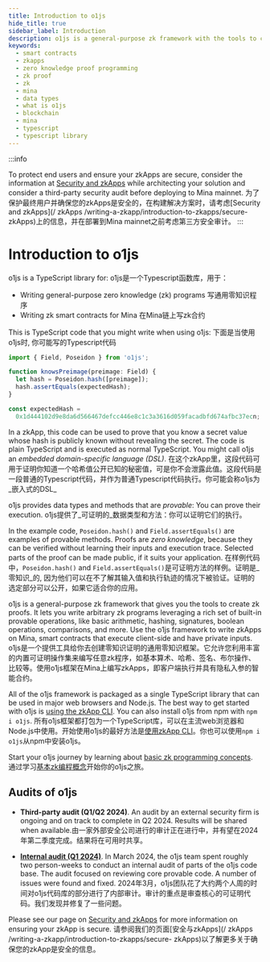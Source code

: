 ```yaml
---
title: Introduction to o1js
hide_title: true
sidebar_label: Introduction
description: o1js is a general-purpose zk framework with the tools to create zk proofs. o1js is a TypeScript library for writing general-purpose zk programs and writing zk smart contracts for Mina.
keywords:
  - smart contracts
  - zkapps
  - zero knowledge proof programming
  - zk proof
  - zk
  - mina
  - data types
  - what is o1js
  - blockchain
  - mina
  - typescript
  - typescript library
---
```


:::info

To protect end users and ensure your zkApps are secure, consider the information at [Security and zkApps](/zkapps/writing-a-zkapp/introduction-to-zkapps/secure-zkapps) while architecting your solution and consider a third-party security audit before deploying to Mina mainnet.
为了保护最终用户并确保您的zkApps是安全的，在构建解决方案时，请考虑[Security and zkApps](/ zkApps /writing-a-zkapp/introduction-to-zkapps/secure- zkApps)上的信息，并在部署到Mina mainnet之前考虑第三方安全审计。
:::

# Introduction to o1js

o1js is a TypeScript library for: o1js是一个Typescript函数库，用于：

- Writing general-purpose zero knowledge (zk) programs 写通用零知识程序
- Writing zk smart contracts for Mina 在Mina链上写zk合约

This is TypeScript code that you might write when using o1js: 下面是当使用o1js时, 你可能写的Typescript代码

```ts
import { Field, Poseidon } from 'o1js';

function knowsPreimage(preimage: Field) {
  let hash = Poseidon.hash([preimage]);
  hash.assertEquals(expectedHash);
}

const expectedHash =
  0x1d444102d9e8da6d566467defcc446e8c1c3a3616d059facadbfd674afbc37ecn;
```

In a zkApp, this code can be used to prove that you know a secret value whose hash is publicly known without revealing the secret.
The code is plain TypeScript and is executed as normal TypeScript. You might call o1js an _embedded domain-specific language (DSL)_.
在这个zkApp里，这段代码可用于证明你知道一个哈希值公开已知的秘密值，可是你不会泄露此值。这段代码是一段普通的Typescript代码，并作为普通Typescript代码执行。你可能会称o1js为_嵌入式的DSL_

o1js provides data types and methods that are _provable_: You can prove their execution. o1js提供了_可证明的_数据类型和方法：你可以证明它们的执行。

In the example code, `Poseidon.hash()` and `Field.assertEquals()` are examples of provable methods. Proofs are _zero knowledge_, because they can be verified without learning their inputs and execution trace. Selected parts of the proof can be made public, if it suits your application.
在样例代码中，`Poseidon.hash()` and `Field.assertEquals()`是可证明方法的样例。证明是_零知识_的, 因为他们可以在不了解其输入值和执行轨迹的情况下被验证。证明的选定部分可以公开，如果它适合你的应用。

o1js is a general-purpose zk framework that gives you the tools to create zk proofs. It lets you write arbitrary zk programs leveraging a rich set of built-in provable operations, like basic arithmetic, hashing, signatures, boolean operations, comparisons, and more. Use the o1js framework to write zkApps on Mina, smart contracts that execute client-side and have private inputs.
o1js是一个提供工具给你去创建零知识证明的通用零知识框架。它允许您利用丰富的内置可证明操作集来编写任意zk程序，如基本算术、哈希、签名、布尔操作、比较等。使用o1js框架在Mina上编写zkApps，即客户端执行并具有隐私入参的智能合约。

All of the o1js framework is packaged as a single TypeScript library that can be used in major web browsers and Node.js. The best way to get started with o1js is [using the zkApp CLI](/zkapps/writing-a-zkapp/introduction-to-zkapps/how-to-write-a-zkapp). You can also install o1js from npm with `npm i o1js`.
所有o1js框架都打包为一个TypeScript库，可以在主流web浏览器和Node.js中使用。开始使用o1js的最好方法是[使用zkApp CLI](/zkapps/writing-a-zkapp/introduction-to-zkapps/how-to-write-a-zkapp)。你也可以使用`npm i o1js`从npm中安装o1js。

Start your o1js journey by learning about [basic zk programming concepts](/zkapps/o1js/basic-concepts).
通过学习[基本zk编程概念](/zkapps/o1js/basic-concepts)开始你的o1js之旅。

## Audits of o1js

* **Third-party audit (Q1/Q2 2024)**. An audit by an external security firm is ongoing and on track to complete in Q2 2024. Results will be shared when available.由一家外部安全公司进行的审计正在进行中，并有望在2024年第二季度完成。结果将在可用时共享。

* [**Internal audit (Q1 2024)**](https://github.com/o1-labs/o1js/files/15192821/Internal.o1js.audit.Q1.2024.pdf). In March 2024, the o1js team spent roughly two person-weeks to conduct an internal audit of parts of the o1js code base. The audit focused on reviewing core provable code. A number of issues were found and fixed. 2024年3月，o1js团队花了大约两个人周的时间对o1js代码库的部分进行了内部审计。审计的重点是审查核心的可证明代码。我们发现并修复了一些问题。

Please see our page on [Security and zkApps](/zkapps/writing-a-zkapp/introduction-to-zkapps/secure-zkapps) for more information on ensuring your zkApp is secure. 请参阅我们的页面[安全与zkApps](/ zkApps /writing-a-zkapp/introduction-to-zkapps/secure- zkApps)以了解更多关于确保您的zkApp是安全的信息。
